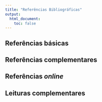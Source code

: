 ```yaml
---
title: "Referências Bibliográficas"
output:
  html_document:
    toc: false
---
```


## Referências básicas


## Referências complementares


## Referências *online*


## Leituras complementares
